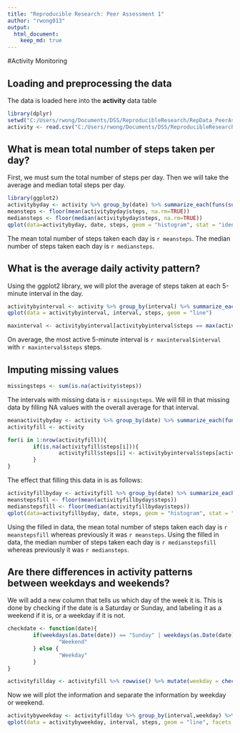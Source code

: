 ```yaml
---
title: "Reproducible Research: Peer Assessment 1"
author: "rwong013"
output: 
  html_document:
    keep_md: true
---
```


#Activity Monitoring

## Loading and preprocessing the data

The data is loaded here into the **activity** data table

```r
library(dplyr)
setwd("C:/Users/rwong/Documents/DSS/ReproducibleResearch/RepData_PeerAssessment1")
activity <- read.csv("C:/Users/rwong/Documents/DSS/ReproducibleResearch/RepData_PeerAssessment1/activity.csv")
```

## What is mean total number of steps taken per day?

First, we must sum the total number of steps per day. Then we will take the average and median total steps per day.
```r
library(ggplot2)
activitybyday <- activity %>% group_by(date) %>% summarize_each(funs(sum(., na.rm=TRUE)), steps)
meansteps <- floor(mean(activitybyday$steps, na.rm=TRUE))
mediansteps <- floor(median(activitybyday$steps, na.rm=TRUE))
qplot(data=activitybyday, date, steps, geom = "histogram", stat = "identity")
```

The mean total number of steps taken each day is `r meansteps`. 
The median number of steps taken each day is `r mediansteps`.

## What is the average daily activity pattern?

Using the ggplot2 library, we will plot the average of steps taken at each 5-minute interval in the day.

```r
activitybyinterval <- activity %>% group_by(interval) %>% summarize_each(funs(mean(., na.rm = TRUE)), steps)
qplot(data = activitybyinterval, interval, steps, geom = "line")

maxinterval <- activitybyinterval[activitybyinterval$steps == max(activitybyinterval$steps),]
```

On average, the most active 5-minute interval is `r maxinterval$interval` with `r maxinterval$steps` steps.


## Imputing missing values

```r
missingsteps <- sum(is.na(activity$steps))
```

The intervals with missing data is `r missingsteps`. We will fill in that missing data by filling NA values with the overall average for that interval.

```r
meanactivitybyday <- activity %>% group_by(date) %>% summarize_each(funs(sum(., na.rm=TRUE)), steps)
activityfill <- activity

for(i in 1:nrow(activityfill)){
        if(is.na(activityfill$steps[i])){
                activityfill$steps[i] <- activitybyinterval$steps[activitybyinterval$interval == activityfill$interval[i]]
        }
}

```

The effect that filling this data in is as follows:
```r
activityfillbyday <- activityfill %>% group_by(date) %>% summarize_each(funs(sum), steps)
meanstepsfill <- floor(mean(activityfillbyday$steps))
medianstepsfill <- floor(median(activityfillbyday$steps))
qplot(data=activityfillbyday, date, steps, geom = "histogram", stat = "identity")
```

Using the filled in data, the mean total number of steps taken each day is `r meanstepsfill` whereas previously it was `r meansteps`.
Using the filled in data, the median number of steps taken each day is `r medianstepsfill` whereas previously it was `r mediansteps`.

## Are there differences in activity patterns between weekdays and weekends?

We will add a new column that tells us which day of the week it is. This is done by checking if the date is a Saturday or Sunday, and labeling it as a weekend if it is, or a weekday if it is not.
```r
checkdate <- function(date){
        if(weekdays(as.Date(date)) == "Sunday" | weekdays(as.Date(date)) == "Saturday"){
                "Weekend"
        } else {
                "Weekday"
        }
}

activityfillday <- activityfill %>% rowwise() %>% mutate(weekday = checkdate(date))
```

Now we will plot the information and separate the information by weekday or weekend.
```r
activitybyweekday <- activityfillday %>% group_by(interval,weekday) %>% summarize_each(funs(mean(., na.rm = TRUE)), steps)
qplot(data = activitybyweekday, interval, steps, geom = "line", facets = weekday ~ .)
```